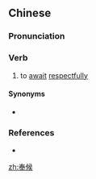 ==Chinese==
{{zh-forms}}

===Pronunciation===
{{zh-pron
|m=fènghòu
|cat=v
}}

===Verb===
{{zh-verb}}

# {{lb|zh|archaic}} to [[await]] [[respectfully]]

====Synonyms====
* {{zh-l|恭候}}

===References===
* {{cite-book
|last=
|first=
|authorlink=
|coauthors=
|year=2007
|title=[[w:Hanyu Da Cidian|Hanyu Da Cidian 3.0]]
|language=Mandarin
|publisher=[[w:Commercial Press|Commercial Press]]
|location=[[Hong Kong]]
}}

[[zh:奉候]]